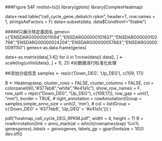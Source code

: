 ###Figure S4F
rm(list=ls())
library(gplots)
library(ComplexHeatmap)

data<-read.table("cell_cycle_gene_debatch.rpkm", header=T, row.names = 1, stringsAsFactors = F)
data<-subset(data, data$Condition!="Stable")

#####只展示特定基因名
genes<-c("ENSDARG00000011094","ENSDARG00000101637","ENSDARG00000102798","ENSDARG00000024204","ENSDARG00000057683","ENSDARG00000091150")
genes<-as.data.frame(genes)

data<-as.matrix(data[,1:4])
for (i in 1:nrow(data)) data[i, ] <- scale(log(unlist(data[i, ] + 1), 2)) #对数据进行标准化处理

##添加分组信息
samples <- rep(c('Down_DEG', 'Up_DEG'), c(109, 17))

B <- Heatmap(exp,
        cluster_rows = FALSE,
        cluster_columns = FALSE,
        col = colorpanel(60,"#377eb8","white","#e41a1c"),
        show_row_names = F,
        row_split = rep(c("Down_DEG", "Up_DEG"), c(109,17)),
        row_gap = unit(1, "mm"),
        border = TRUE,
      #  right_annotation = rowAnnotation(Group = samples,simple_anno_size = unit(2, 'mm'),
      #                                   col = list(Group = c('Down_DEG' = '#377eb8', 'Up_DEG' = '#e41a1c')))
)

pdf("heatmap_cell_cycle_DEG_RPKM.pdf", width = 4, height = 7)
B + rowAnnotation(link = anno_mark(at = which(rownames(exp) %in% genes$genes), 
                                      labels = genes$genes, labels_gp = gpar(fontsize = 10)))
dev.off()
          